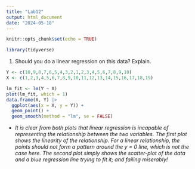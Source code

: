 ```yaml
---
title: "Lab12"
output: html_document
date: "2024-05-18"
---
```


```r
knitr::opts_chunk$set(echo = TRUE)
```
```r
library(tidyverse)
```
1. Should you do a linear regression on this data? Explain.   

```r
Y <- c(10,9,8,7,6,5,4,3,2,1,2,3,4,5,6,7,8,9,10)
X <- c(1,2,3,4,5,6,7,8,9,10,11,12,13,14,15,16,17,18,19)
```


```r
lm_fit <- lm(Y ~ X)
plot(lm_fit, which = 1)
data.frame(X, Y) |>
  ggplot(aes(x = X, y = Y)) +
  geom_point() +
  geom_smooth(method = "lm", se = FALSE)
```


+ *It is clear from both plots that linear regression is incapable of representing the relationship between the two variables. The first plot shows the linearity of the relationship. For a linear relationship, the points should not form a pattern around the y = 0 line, which is not the case here. The second plot simply shows the scatter-plot of the data and a blue regression line trying to fit it; and failing miserably!*
